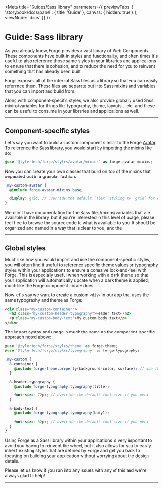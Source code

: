 
<Meta title="Guides/Sass library" parameters={{
  previewTabs: {
    'storybook/docs/panel': { title: 'Guide' },
    canvas: { hidden: true }
  },
  viewMode: 'docs'
}} />

<PageSection>

# Guide: Sass library

As you already know, Forge provides a vast library of Web Components. These components have built-in styles and functionality, and often times
it's useful to also reference those same styles in your libraries and applications to ensure that there is cohesion, and to reduce the need for
you to reinvent something that has already been built.

Forge exposes all of the internal Sass files as a library so that you can easily reference them. These files are separate out into Sass mixins
and variables that you can import and build from.

Along with component-specific styles, we also provide globally used Sass mixins/variables for things like typography, theme, layouts... etc. and
these can be useful to consume in your libraries and applications as well.

</PageSection>

---

<PageSection>

## Component-specific styles

Let's say you want to build a custom component similar to the Forge [Avatar](?path=/story/components-avatar--image). To reference the Sass library,
you would start by importing the mixins like so:

```scss
@use '@tylertech/forge/styles/avatar/mixins' as forge-avatar-mixins;
```

Now you can create your own classes that build on top of the mixins that separated out in a granular fashion:

```scss
.my-custom-avatar {
  @include forge-avatar-mixins.base;

  display: grid; // Override the default `flex` styling to `grid` for example if you'd like
}
```

We don't have documentation for the Sass files/mixins/variables that are available in the library, but if you're interested in this level of usage,
please feel free to browse the source code to what is available to you. It should be organized and named in a way that is clear to you, and the 

</PageSection>

---

<PageSection>

## Global styles

Much like how you would import and use the component-specific styles, you will often find it useful to reference specific theme values or typography
styles within your applications to ensure a cohesive look-and-feel with Forge. This is especially useful when working with a dark theme so that your
application will automatically update when a dark theme is applied, much like the Forge component library does.

Now let's say we want to create a custom `<div>` in our app that uses the same typography and theme as Forge:

```html
<div class="my-custom-container">
  <h2 class="my-custom-header-typography">Header text</h2>
  <p class="my-custom-body-text">My custom body text</p>
</div>
```

The import syntax and usage is much the same as the component-specific approach noted above:

```scss
@use '@tylertech/forge/styles/theme' as forge-theme;
@use '@tylertech/forge/styles/typography' as forge-typography;

.my-custom {
  &-container {
    @include forge-theme.property(background-color, surface); // Use the default "surface" theme for compatibility with dark mode!
  }

  &-header-typography {
    @include forge-typography.typography(title);

    font-size: 72px; // override the default font-size if you need
  }

  &-body-text {
    @include forge-typography.typography(body1);

    font-size: 32px; // override the default font-size if you need
  }
}

```

Using Forge as a Sass library within your applications is very important to avoid you having to reinvent the wheel, but it also allows for you to easily
inherit existing styles that are defined by Forge and get you back to focusing on building your application without worrying about the design details.

Please let us know if you run into any issues with any of this and we're always glad to help!

</PageSection>

---
